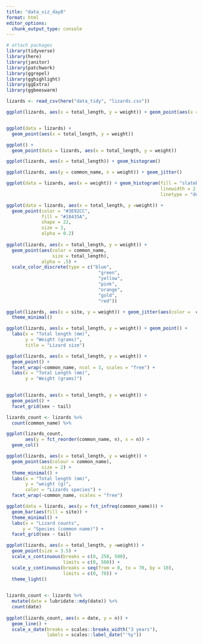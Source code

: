 ```yaml
---
title: "data_viz_day8"
format: html
editor_options: 
  chunk_output_type: console
---
```


```r
# attach packages
library(tidyverse)
library(here)
library(janitor)
library(patchwork)
library(ggrepel)
library(gghighlight)
library(ggExtra)
library(ggbeeswarm)
```

```r
lizards <- read_csv(here("data_tidy", "lizards.csv"))
```


```r
ggplot(lizards, aes(x = total_length, y = weight)) + geom_point(aes(x = total_length, y = weight))


ggplot(data = lizards) + 
  geom_point(aes(x = total_length, y = weight))

ggplot() + 
  geom_point(data = lizards, aes(x = total_length, y = weight))
```


```r
ggplot(lizards, aes(x = total_length)) + geom_histogram()
```

```r
ggplot(lizards, aes(y = common_name, x = weight)) + geom_jitter()
```

```r
ggplot(data = lizards, aes(x = weight)) + geom_histogram(fill = "slateblue4",
                                                         linewidth = 2,
                                                         linetype = "dotted")
```



```r
ggplot(data = lizards, aes(x = total_length, y =weight)) + 
  geom_point(color = "#3E92CC",
             fill = "#18435A",
             shape = 22, 
             size = 3,
             alpha = 0.2)
  
ggplot(lizards, aes(x = total_length, y = weight)) +
  geom_point(aes(color = common_name,
                 size = total_length),
             alpha = .5) + 
  scale_color_discrete(type = c("blue",
                                  "green",
                                  "yellow",
                                  "pink",
                                  "orange",
                                  "gold",
                                  "red"))
```


```r
ggplot(lizards, aes(x = site, y = weight)) + geom_jitter(aes(color =  common_name)) + 
  theme_minimal()
```


```r
ggplot(lizards, aes(x = total_length, y = weight)) + geom_point() +
  labs(x = "Total length (mm)",
       y = "Weight (grams)",
       title = "Lizard size")

```


```r
ggplot(lizards, aes(x = total_length, y = weight)) + 
  geom_point() +
  facet_wrap(~common_name, ncol = 3, scales = "free") + 
  labs(x = "Total Length (mm)",
       y = "Weight (grams)")
  
```

```r
ggplot(lizards, aes(x = total_length, y = weight)) +
  geom_point() +
  facet_grid(sex ~ tail)
```

```r
lizards_count <- lizards %>%
  count(common_name) %>%

ggplot(lizards_count, 
       aes(y = fct_reorder(common_name, n), x = n)) + 
  geom_col()

```

```r
ggplot(lizards, aes(x = total_length, y = weight)) + 
  geom_point(aes(colour = common_name),
             size = 2) +
  theme_minimal() + 
  labs(x = "Total length (mm)",
       y = "weight (g)",
       color = "Lizards species") + 
  facet_wrap(~common_name, scales = "free")
```

```r
ggplot(data = lizards, aes(y = fct_infreq(common_name))) + 
  geom_bar(aes(fill = site)) + 
  theme_minimal() + 
  labs(x = "Lizard counts",
      y = "Species (common name)") +
  facet_grid(sex ~ tail)

```

```r
ggplot(lizards, aes(x = total_length, y =weight)) + 
  geom_point(size = 3.5) +
  scale_x_continuous(breaks = c(0, 250, 500),
                     limits = c(0, 500)) +
  scale_y_continuous(breaks = seq(from = 0, to = 70, by = 10),
                     limits = c(0, 70)) +
  theme_light()
  
```

```r
lizards_count <- lizards %>% 
  mutate(date = lubridate::mdy(date)) %>% 
  count(date)
 
ggplot(lizards_count, aes(x = date, y = n)) + 
  geom_line() + 
  scale_x_date(breaks = scales::breaks_width("3 years"),
               labels = scales::label_date("'%y"))
  
```

